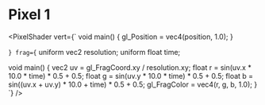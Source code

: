 
# Pixel 1

<PixelShader
  vert={`
void main() {
    gl_Position = vec4(position, 1.0);
}

`}
  frag={`
uniform vec2 resolution;
uniform float time;

void main() {
    vec2 uv = gl_FragCoord.xy / resolution.xy;
    float r = sin(uv.x * 10.0 * time) * 0.5 + 0.5;
    float g = sin(uv.y * 10.0 * time) * 0.5 + 0.5;
    float b = sin((uv.x + uv.y) * 10.0 + time) * 0.5 + 0.5;
    gl_FragColor = vec4(r, g, b, 1.0);
}
`}
/>
